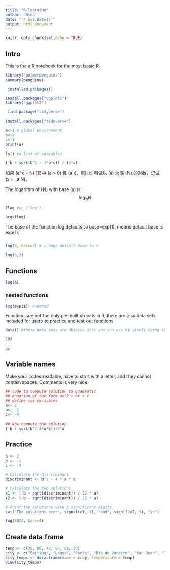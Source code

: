 ```yaml
---
title: "R_learning"
author: "Nina"
date: "`r Sys.Date()`"
output: html_document
---
```


```r
knitr::opts_chunk$set(echo = TRUE)
```

## Intro

This is the a R notebook for the most basic R.

```r
library("palmerpenguins")
summary(penguins)
```

```r
 installed.packages() 
```


```r
install.packages("ggplot2")
library("ggplot2")
```

```r
 find.package("tidyverse")
```

```r
install.packages("tidyverse")
```

```r
a<-1 # global environment
b<-2
c<-1
print(a) 
```
```r
ls() #a list of variables
```

```r
(-b + sqrt(b^2 - 2*a*c)) / (2*a)
```
如果 \(a^x = N\) (其中 \(a > 0\) 且 \(a \ne 1\))，则 \(x\) 叫做以 \(a\) 为底 \(N\) 的对数，记做 \(x = \log_a N\)。

The logarithm of \(N\) with base \(a\) is:
$$
\log_a N
$$
```r
?log #or ("log")
```


```r
args(log)
```
The base of the function log defaults to base=exp(1), means default base is exp(1).
```r

```

```r
log(8, base=2) # change default base to 2
```
```r
log(8,2) 
```

## Functions
```r
log(a)
```
### nested functions
```r
log(exp(a)) #nested
```
Functions are not the only pre-built objects in R, there are also data sets included for users to practice and test out functions
```r
data() #these data sets are objects that you can use by simply tying the names
```

```r
CO2
```

```r
pi
```
## Variable names
Make your codes readable, have to start with a letter, and they cannot contain spaces. 
Comments is very nice 
```r
## code to compute solution to quadratic
## equation of the form ax^2 + bx + c
## define the variables
a<- 2
b<- -1
c<- -4

## Now compute the solution
(-b + sqrt(b^2-4*a*c))/2*a
```

## Practice


```r
a <- 2
b <- -1
c <- -4

# Calculate the discriminant
discriminant <- b^2 - 4 * a * c

# Calculate the two solutions
x1 <- (-b + sqrt(discriminant)) / (2 * a)
x2 <- (-b - sqrt(discriminant)) / (2 * a)

# Print the solutions with 3 significant digits
cat("The solutions are:", signif(x1, 3), "and", signif(x2, 3), "\n")
```

```r
log(1024, base=4)
```
## Create data frame
```r
temp <- c(35, 88, 42, 84, 81, 30)
city <- c("Beijing", "Lagos", "Paris", "Rio de Janeiro", "San Juan", "Toronto")
city_temps <- data.frame(name = city, temperature = temp)
View(city_temps)
```




